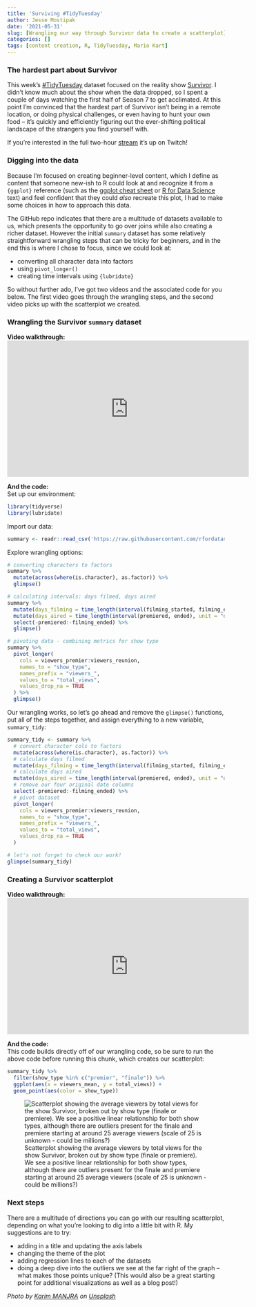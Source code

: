 ```yaml
---
title: 'Surviving #TidyTuesday'
author: Jesse Mostipak
date: '2021-05-31'
slug: [Wrangling our way through Survivor data to create a scatterplot]
categories: []
tags: [content creation, R, TidyTuesday, Mario Kart]
---
```

### The hardest part about Survivor
This week's [#TidyTuesday](https://github.com/rfordatascience/tidytuesday) dataset focused on the reality show [Survivor](https://en.wikipedia.org/wiki/Survivor_(American_TV_series)). 
I didn't know much about the show when the data dropped, so I spent a couple of days watching the first half of Season 7 to get acclimated. 
At this point I'm convinced that the hardest part of Survivor isn't being in a remote location, or doing physical challenges, or even having to hunt your own food -- it's quickly and efficiently figuring out the ever-shifting political landscape of the strangers you find yourself with. 

If you're interested in the full two-hour [stream](https://www.twitch.tv/videos/1041901196) it's up on Twitch!

### Digging into the data
Because I'm focused on creating beginner-level content, which I define as content that someone new-ish to R could look at and recognize it from a `{ggplot}` reference (such as the [ggplot cheat sheet](https://www.rstudio.com/resources/cheatsheets/) or [R for Data Science](https://r4ds.had.co.nz/) text) and feel confident that they could _also_ recreate this plot, I had to make some choices in how to approach this data.  

The GitHub repo indicates that there are a multitude of datasets available to us, which presents the opportunity to go over joins while also creating a richer dataset. 
However the initial `summary` dataset has some relatively straightforward wrangling steps that can be tricky for beginners, and in the end this is where I chose to focus, since we could look at:

* converting all character data into factors
* using `pivot_longer()` 
* creating time intervals using `{lubridate}`

So without further ado, I've got two videos and the associated code for you below. 
The first video goes through the wrangling steps, and the second video picks up with the scatterplot we created.  

### Wrangling the Survivor `summary` dataset
**Video walkthrough:**  
<iframe width="560" height="315" src="https://www.youtube.com/embed/OEweA4yVAuI" title="YouTube video player" frameborder="0" allow="accelerometer; autoplay; clipboard-write; encrypted-media; gyroscope; picture-in-picture" allowfullscreen></iframe>

**And the code:**  
Set up our environment:
```r
library(tidyverse)
library(lubridate)
```

Import our data:
```r
summary <- readr::read_csv('https://raw.githubusercontent.com/rfordatascience/tidytuesday/master/data/2021/2021-06-01/summary.csv')
```

Explore wrangling options:
```r
# converting characters to factors
summary %>% 
  mutate(across(where(is.character), as.factor)) %>% 
  glimpse()

# calculating intervals: days filmed, days aired
summary %>% 
  mutate(days_filming = time_length(interval(filming_started, filming_ended), unit = "day")) %>% 
  mutate(days_aired = time_length(interval(premiered, ended), unit = "day")) %>% 
  select(-premiered:-filming_ended) %>% 
  glimpse()

# pivoting data - combining metrics for show type
summary %>% 
  pivot_longer(
    cols = viewers_premier:viewers_reunion,
    names_to = "show_type",
    names_prefix = "viewers_",
    values_to = "total_views",
    values_drop_na = TRUE
  ) %>% 
  glimpse()
```

Our wrangling works, so let's go ahead and remove the `glimpse()` functions, put all of the steps together, and assign everything to a new variable, `summary_tidy`:
```r
summary_tidy <- summary %>% 
  # convert character cols to factors
  mutate(across(where(is.character), as.factor)) %>% 
  # calculate days filmed
  mutate(days_filming = time_length(interval(filming_started, filming_ended), unit = "day")) %>% 
  # calculate days aired
  mutate(days_aired = time_length(interval(premiered, ended), unit = "day")) %>% 
  # remove our four original date columns
  select(-premiered:-filming_ended) %>% 
  # pivot dataset
  pivot_longer(
    cols = viewers_premier:viewers_reunion,
    names_to = "show_type",
    names_prefix = "viewers_",
    values_to = "total_views",
    values_drop_na = TRUE
  ) 

# let's not forget to check our work!
glimpse(summary_tidy)
```


### Creating a Survivor scatterplot
**Video walkthrough:**  
<iframe width="560" height="315" src="https://www.youtube.com/embed/alUhgBXcRHo" title="YouTube video player" frameborder="0" allow="accelerometer; autoplay; clipboard-write; encrypted-media; gyroscope; picture-in-picture" allowfullscreen></iframe>

**And the code:**  
This code builds directly off of our wrangling code, so be sure to run the above code before running this chunk, which creates our scatterplot:
```r
summary_tidy %>% 
  filter(show_type %in% c("premier", "finale")) %>% 
  ggplot(aes(x = viewers_mean, y = total_views)) +
  geom_point(aes(color = show_type))
```

![Scatterplot showing the average viewers by total views for the show Survivor, broken out by show type (finale or premiere). We see a positive linear relationship for both show types, although there are outliers present for the finale and premiere starting at around 25 average viewers (scale of 25 is unknown - could be millions?)](images/survivor_scatterplot.png)

### Next steps
There are a multitude of directions you can go with our resulting scatterplot, depending on what you're looking to dig into a little bit with R. 
My suggestions are to try:  

* adding in a title and updating the axis labels
* changing the theme of the plot
* adding regression lines to each of the datasets
* doing a deep dive into the outliers we see at the far right of the graph -- what makes those points unique? (This would also be a great starting point for additional visualizations as well as a blog post!)

_Photo by <a href="https://unsplash.com/@karim_manjra?utm_source=unsplash&utm_medium=referral&utm_content=creditCopyText">Karim MANJRA</a> on <a href="https://unsplash.com/s/photos/survivor?utm_source=unsplash&utm_medium=referral&utm_content=creditCopyText">Unsplash</a>_
  
